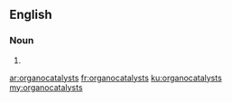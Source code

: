 ==English==

===Noun===
{{head|en}}

# {{plural of|organocatalyst}}

[[ar:organocatalysts]]
[[fr:organocatalysts]]
[[ku:organocatalysts]]
[[my:organocatalysts]]